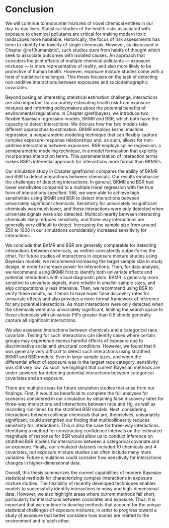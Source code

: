 # Conclusion {-}

We will continue to encounter mixtures of novel chemical entities in our day-to-day lives. Statistical studies of the health risks associated with exposure to chemical pollutants are critical for making modern toxic landscapes more habitable. Historically, the focus of risk assessments has been to identify the toxicity of single chemicals. However, as discussed in Chapter \@ref(humanistic), such studies stem from habits of thought which seek to associate outcomes with isolated causes. An approach that considers the joint effects of multiple chemical pollutants — exposure mixtures — is more representative of reality, and also more likely to be protective of human health. However, exposure mixture studies come with a host of statistical challenges. This thesis focuses on the task of detecting non-additive interactions between exposures and sociodemographic covariates. 
 
<!-- As such, expanding the focus of analysis to multiple chemicals is -->

Beyond posing an interesting statistical estimation challenge, interactions are also important for accurately estimating health risk from exposure mixtures and informing policymakers about the potential benefits of environmental regulations. In Chapter \@ref(bayes), we introduce two flexible Bayesian regression models, BKMR and BSR, which both have the capacity to detect interactions. We discuss how the two models take different approaches to estimation. BKMR employs kernel machine regression, a nonparametric modeling technique that can flexibly capture complex exposure-response relationships and, as such, allows for non-additive interactions between exposures. BSR employs spline regression, a semiparametric modeling technique, in a model formulation that explicitly incorporates interaction terms. This parameterization of interaction terms makes BSR's inferential approach for interactions more formal than BKMR's. 

Our simulation study in Chapter \@ref(sims) compares the ability of BKMR and BSR to detect interactions between chemicals. Our results emphasize the challenges of detecting interactions. In general, BKMR and BSR had lower sensitivites compared to a multiple linear regression with the true form of interactions specified. Still, we were able to achieve high sensitivities using BKMR and BSR to detect interactions between univariately significant chemicals. Sensitivity for univariately insignificant chemicals was much lower, and these interactions were only detected when univariate signals were also detected. Multicollinearity between interacting chemicals likely reduces sensitivity, and three-way interactions are generally very difficult to detect. Increasing the sample size from around 250 to 1000 in our simulations considerably increased sensitivity for interactions.

<!-- There can be differences in the performance of BKMR and BSR, but neither consistently outperforms the other. Thus, as BKMR is generally more reliable for univariate effects, and also computationally less intensive, we recommend BKMR for  -->

We conclude that BKMR and BSR are generally comparable for detecting interactions between chemicals, as neither consistently outperforms the other. For future studies of interactions in exposure mixture studies using Bayesian models, we recommend increasing the target sample size in study design, in order to increase power for interactions. Then, for data analysis, we recommend using BKMR first to identify both univariate effects and potential interactions with visual diagnostic plots. BKMR is generally more sensitive to univariate signals, more reliable in smaller sample sizes, and also computationally less intensive. Then, we recommend using BSR to verify these results, as it tends to have lower false discovery rates for univariate effects and also provides a more formal framework of inference for any potential interactions. As most interactions were only detected when the chemicals were also univariately significant, limiting the search space to those chemicals with univariate PIPs greater than 0.5 should generally capture all significant interactions. 

We also assessed interactions between chemicals and a categorical race covariate. Testing for such interactions can identify cases where certain groups may experience excess harmful effects of exposure due to discriminative social and structural conditions. However, we found that it was generally very difficult to detect such interactions using stratified BKMR and BSR models. Even in large sample sizes, and when the differential effect of exposure was in the largest race category, sensitivity was still very low. As such, we highlight that current Bayesian methods are under-powered for detecting potential interactions between categorical covariates and an exposure. 

There are multiple areas for future simulation studies that arise from our findings. First, it would be beneficial to complete the full analyses for scenarios considered in our simulation by obtaining false discovery rates for three-way interactions and interactions between race and Hg, as well as recording run-times for the stratified BSR models. Next, considering interactions between collinear chemicals that are, themselves, univariately significant, could strengthen our finding that multicollinearity reduces sensitivity for interactions. This is also the case for three-way interactions. Identifying a method for constructing confidence intervals on the estimated magnitude of response for BSR would allow us to conduct inference on stratified BSR models for interactions between a categorical covariate and an exposure. Finally, our simulated datasets included 10 chemicals and 4 covariates, but exposure mixture studies can often include many more variables. Future simulations could consider how sensitivity for interactions changes in higher-dimensional data. 

Overall, this thesis summarizes the current capabilities of modern Bayesian statistical methods for characterizing complex interactions in exposure mixture studies. The flexibility of recently developed techniques enables models to successfully identify interactions in noisy and high-dimensional data. However, we also highlight areas where current methods fall short, particularly for interactions between covariates and exposure. Thus, it is important that we continue to develop methods that account for the unique statistical challenges of exposure mixtures, in order to progress toward a study of exposure that better considers how bodies are related to the environment and to each other. 

